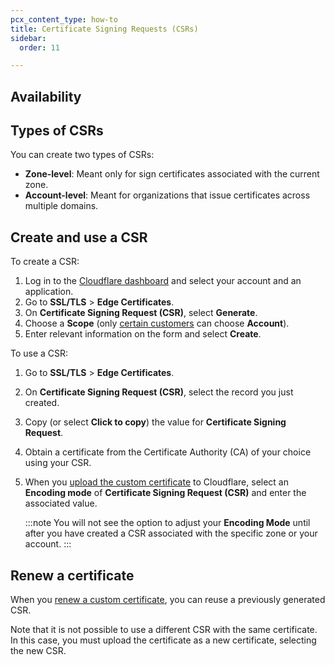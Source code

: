 ```yaml
---
pcx_content_type: how-to
title: Certificate Signing Requests (CSRs)
sidebar:
  order: 11

---
```



<Render file="csr-definition" />

## Availability

<FeatureTable id="ssl.csr" />

## Types of CSRs

You can create two types of CSRs:

* **Zone-level**: Meant only for sign certificates associated with the current zone.
* **Account-level**: Meant for organizations that issue certificates across multiple domains.

## Create and use a CSR

To create a CSR:

1. Log in to the [Cloudflare dashboard](https://dash.cloudflare.com) and select your account and an application.
2. Go to **SSL/TLS** > **Edge Certificates**.
3. On **Certificate Signing Request (CSR)**, select **Generate**.
4. Choose a **Scope** (only [certain customers](#types-of-csrs) can choose **Account**).
5. Enter relevant information on the form and select **Create**.

To use a CSR:

1. Go to **SSL/TLS** > **Edge Certificates**.
2. On **Certificate Signing Request (CSR)**, select the record you just created.
3. Copy (or select **Click to copy**) the value for **Certificate Signing Request**.
4. Obtain a certificate from the Certificate Authority (CA) of your choice using your CSR.
5. When you [upload the custom certificate](/ssl/edge-certificates/custom-certificates/uploading/) to Cloudflare, select an **Encoding mode** of **Certificate Signing Request (CSR)** and enter the associated value.

   :::note
   You will not see the option to adjust your **Encoding Mode** until after you have created a CSR associated with the specific zone or your account. 
   :::

## Renew a certificate

When you [renew a custom certificate](/ssl/edge-certificates/custom-certificates/renewing/), you can reuse a previously generated CSR.

Note that it is not possible to use a different CSR with the same certificate. In this case, you must upload the certificate as a new certificate, selecting the new CSR.
